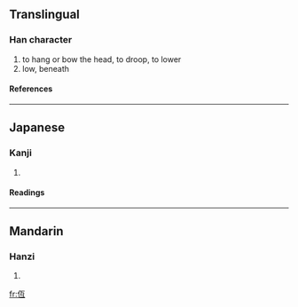 ==Translingual==
===Han character===
{{Han char|rad=人|as=04|sn=6|four=|canj=人一女一 (OMVM), X人一女一 (XOMVM)}}
# to hang or bow the head, to droop, to lower
# low, beneath
====References====
{{Han ref|kx=0095.010|dkj=00419|dj=0201.030|hdz=10121.020|uh=4EFE|ud=20222}}
----
==Japanese==
===Kanji===
{{ja-kanji|grade=|rs=人04}}
# {{defn|Japanese}}
====Readings====
{{ja-readings|on=[[てい]] (tei), [[ひくい]] (hikui)|kun=[[ひくめる]] (hikumeru), [[ひくまる]] (hikumaru)}}
----
==Mandarin==
===Hanzi===
{{cmn-hanzi|pin=[[dī]] (di1), [[páng]] (pang2)|wg=ti<sup>1</sup>, p'ang<sup>2</sup>}}
# {{defn|Mandarin}}

[[fr:仾]]